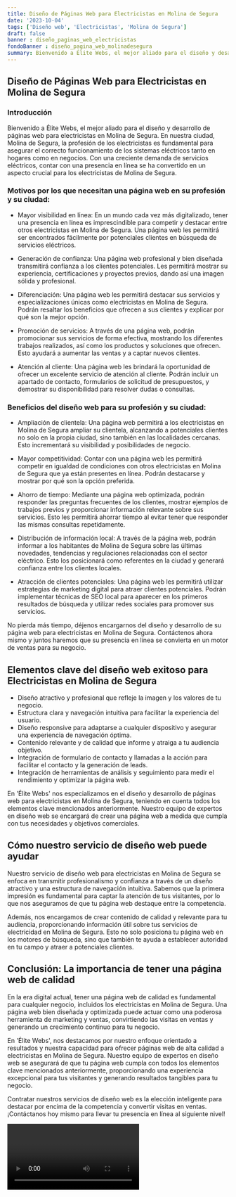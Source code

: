 ```yaml
---
title: Diseño de Páginas Web para Electricistas en Molina de Segura
date: '2023-10-04'
tags: ['Diseño web', 'Electricistas', 'Molina de Segura']
draft: false
banner : diseño_paginas_web_electricistas
fondoBanner : diseño_pagina_web_molinadesegura
summary: Bienvenido a Élite Webs, el mejor aliado para el diseño y desarrollo de páginas web para electricistas en Molina de Segura. En nuestra ciudad, Molina de Segura, la profesión de los electricistas es fundamental para asegurar el correcto funcionamiento de los sistemas eléctricos tanto en hogares como en negocios. Con una creciente demanda de servicios eléctricos, contar con una presencia en línea se ha convertido en un aspecto crucial para los electricistas de Molina de Segura.
---
```


## Diseño de Páginas Web para Electricistas en Molina de Segura

### Introducción

Bienvenido a Élite Webs, el mejor aliado para el diseño y desarrollo de páginas web para electricistas en Molina de Segura. En nuestra ciudad, Molina de Segura, la profesión de los electricistas es fundamental para asegurar el correcto funcionamiento de los sistemas eléctricos tanto en hogares como en negocios. Con una creciente demanda de servicios eléctricos, contar con una presencia en línea se ha convertido en un aspecto crucial para los electricistas de Molina de Segura.

### Motivos por los que necesitan una página web en su profesión y su ciudad:

- Mayor visibilidad en línea: En un mundo cada vez más digitalizado, tener una presencia en línea es imprescindible para competir y destacar entre otros electricistas en Molina de Segura. Una página web les permitirá ser encontrados fácilmente por potenciales clientes en búsqueda de servicios eléctricos.

- Generación de confianza: Una página web profesional y bien diseñada transmitirá confianza a los clientes potenciales. Les permitirá mostrar su experiencia, certificaciones y proyectos previos, dando así una imagen sólida y profesional.

- Diferenciación: Una página web les permitirá destacar sus servicios y especializaciones únicas como electricistas en Molina de Segura. Podrán resaltar los beneficios que ofrecen a sus clientes y explicar por qué son la mejor opción.

- Promoción de servicios: A través de una página web, podrán promocionar sus servicios de forma efectiva, mostrando los diferentes trabajos realizados, así como los productos y soluciones que ofrecen. Esto ayudará a aumentar las ventas y a captar nuevos clientes.

- Atención al cliente: Una página web les brindará la oportunidad de ofrecer un excelente servicio de atención al cliente. Podrán incluir un apartado de contacto, formularios de solicitud de presupuestos, y demostrar su disponibilidad para resolver dudas o consultas.

### Beneficios del diseño web para su profesión y su ciudad:

- Ampliación de clientela: Una página web permitirá a los electricistas en Molina de Segura ampliar su clientela, alcanzando a potenciales clientes no solo en la propia ciudad, sino también en las localidades cercanas. Esto incrementará su visibilidad y posibilidades de negocio.

- Mayor competitividad: Contar con una página web les permitirá competir en igualdad de condiciones con otros electricistas en Molina de Segura que ya están presentes en línea. Podrán destacarse y mostrar por qué son la opción preferida.

- Ahorro de tiempo: Mediante una página web optimizada, podrán responder las preguntas frecuentes de los clientes, mostrar ejemplos de trabajos previos y proporcionar información relevante sobre sus servicios. Esto les permitirá ahorrar tiempo al evitar tener que responder las mismas consultas repetidamente.

- Distribución de información local: A través de la página web, podrán informar a los habitantes de Molina de Segura sobre las últimas novedades, tendencias y regulaciones relacionadas con el sector eléctrico. Esto los posicionará como referentes en la ciudad y generará confianza entre los clientes locales.

- Atracción de clientes potenciales: Una página web les permitirá utilizar estrategias de marketing digital para atraer clientes potenciales. Podrán implementar técnicas de SEO local para aparecer en los primeros resultados de búsqueda y utilizar redes sociales para promover sus servicios.

No pierda más tiempo, déjenos encargarnos del diseño y desarrollo de su página web para electricistas en Molina de Segura. Contáctenos ahora mismo y juntos haremos que su presencia en línea se convierta en un motor de ventas para su negocio.

<GifSeo />

<Cta />

## Elementos clave del diseño web exitoso para Electricistas en Molina de Segura

- Diseño atractivo y profesional que refleje la imagen y los valores de tu negocio.
- Estructura clara y navegación intuitiva para facilitar la experiencia del usuario.
- Diseño responsive para adaptarse a cualquier dispositivo y asegurar una experiencia de navegación óptima.
- Contenido relevante y de calidad que informe y atraiga a tu audiencia objetivo.
- Integración de formulario de contacto y llamadas a la acción para facilitar el contacto y la generación de leads.
- Integración de herramientas de análisis y seguimiento para medir el rendimiento y optimizar la página web.

En 'Élite Webs' nos especializamos en el diseño y desarrollo de páginas web para electricistas en Molina de Segura, teniendo en cuenta todos los elementos clave mencionados anteriormente. Nuestro equipo de expertos en diseño web se encargará de crear una página web a medida que cumpla con tus necesidades y objetivos comerciales.

## Cómo nuestro servicio de diseño web puede ayudar

Nuestro servicio de diseño web para electricistas en Molina de Segura se enfoca en transmitir profesionalismo y confianza a través de un diseño atractivo y una estructura de navegación intuitiva. Sabemos que la primera impresión es fundamental para captar la atención de tus visitantes, por lo que nos aseguramos de que tu página web destaque entre la competencia.

Además, nos encargamos de crear contenido de calidad y relevante para tu audiencia, proporcionando información útil sobre tus servicios de electricidad en Molina de Segura. Esto no solo posiciona tu página web en los motores de búsqueda, sino que también te ayuda a establecer autoridad en tu campo y atraer a potenciales clientes.

## Conclusión: La importancia de tener una página web de calidad

En la era digital actual, tener una página web de calidad es fundamental para cualquier negocio, incluidos los electricistas en Molina de Segura. Una página web bien diseñada y optimizada puede actuar como una poderosa herramienta de marketing y ventas, convirtiendo las visitas en ventas y generando un crecimiento continuo para tu negocio.

En 'Élite Webs', nos destacamos por nuestro enfoque orientado a resultados y nuestra capacidad para ofrecer páginas web de alta calidad a electricistas en Molina de Segura. Nuestro equipo de expertos en diseño web se asegurará de que tu página web cumpla con todos los elementos clave mencionados anteriormente, proporcionando una experiencia excepcional para tus visitantes y generando resultados tangibles para tu negocio.

Contratar nuestros servicios de diseño web es la elección inteligente para destacar por encima de la competencia y convertir visitas en ventas. ¡Contáctanos hoy mismo para llevar tu presencia en línea al siguiente nivel!

<Video />

<CtaBot job='Electricistas' city='Molina de Segura'/>

<Gmaps query='Molina de Segura+españa+maps' />